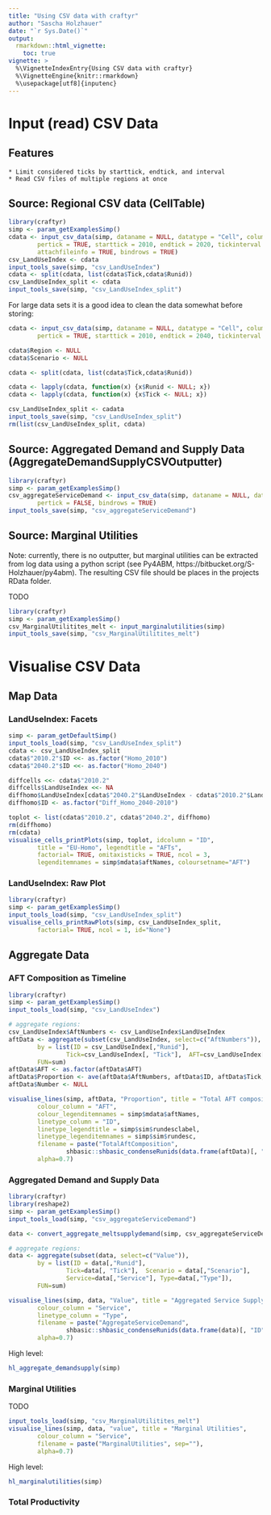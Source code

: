```yaml
---
title: "Using CSV data with craftyr"
author: "Sascha Holzhauer"
date: "`r Sys.Date()`"
output: 
  rmarkdown::html_vignette:
    toc: true
vignette: >
  %\VignetteIndexEntry{Using CSV data with craftyr}
  %\VignetteEngine{knitr::rmarkdown}
  %\usepackage[utf8]{inputenc}
---
```


# Input (read) CSV Data

## Features

	* Limit considered ticks by starttick, endtick, and interval
	* Read CSV files of multiple regions at once

## Source: Regional CSV data (CellTable)

```r
library(craftyr)
simp <- param_getExamplesSimp()
cdata <- input_csv_data(simp, dataname = NULL, datatype = "Cell", columns = "LandUseIndex",
		pertick = TRUE, starttick = 2010, endtick = 2020, tickinterval = 10,
		attachfileinfo = TRUE, bindrows = TRUE)
csv_LandUseIndex <- cdata
input_tools_save(simp, "csv_LandUseIndex")
cdata <- split(cdata, list(cdata$Tick,cdata$Runid))
csv_LandUseIndex_split <- cdata
input_tools_save(simp, "csv_LandUseIndex_split")
```

For large data sets it is a good idea to clean the data somewhat before storing:

```r
cdata <- input_csv_data(simp, dataname = NULL, datatype = "Cell", colums = "LandUseIndex",
		pertick = TRUE, starttick = 2010, endtick = 2040, tickinterval = 30, attachfileinfo = TRUE)

cdata$Region <- NULL
cdata$Scenario <- NULL

cdata <- split(cdata, list(cdata$Tick,cdata$Runid))

cdata <- lapply(cdata, function(x) {x$Runid <- NULL; x})
cdata <- lapply(cdata, function(x) {x$Tick <- NULL; x})

csv_LandUseIndex_split <- cadata
input_tools_save(simp, "csv_LandUseIndex_split")
rm(list(csv_LandUseIndex_split, cdata)
```

## Source: Aggregated Demand and Supply Data (AggregateDemandSupplyCSVOutputter)

```r
library(craftyr)
simp <- param_getExamplesSimp()
csv_aggregateServiceDemand <- input_csv_data(simp, dataname = NULL, datatype = "AggregateServiceDemand",
		pertick = FALSE, bindrows = TRUE)
input_tools_save(simp, "csv_aggregateServiceDemand")
```

## Source: Marginal Utilities

Note: currently, there is no outputter, but marginal utilities can be extracted from log data using a
python script (see Py4ABM, https://bitbucket.org/S-Holzhauer/py4abm). The resulting CSV file should be places in the projects RData folder.

TODO
```r
library(craftyr)
simp <- param_getExamplesSimp()
csv_MarginalUtilitites_melt <- input_marginalutilities(simp)
input_tools_save(simp, "csv_MarginalUtilitites_melt")
```

# Visualise CSV Data

## Map Data

### LandUseIndex: Facets

```r
simp <- param_getDefaultSimp()
input_tools_load(simp, "csv_LandUseIndex_split")
cdata <- csv_LandUseIndex_split
cdata$"2010.2"$ID <<- as.factor("Homo_2010")
cdata$"2040.2"$ID <<- as.factor("Homo_2040")

diffcells <<- cdata$"2010.2"
diffcells$LandUseIndex <<- NA
diffhomo$LandUseIndex[cdata$"2040.2"$LandUseIndex - cdata$"2010.2"$LandUseIndex != 0] <- 3
diffhomo$ID <- as.factor("Diff_Homo_2040-2010")

toplot <- list(cdata$"2010.2", cdata$"2040.2", diffhomo)
rm(diffhomo)
rm(cdata)
visualise_cells_printPlots(simp, toplot, idcolumn = "ID",
		title = "EU-Homo", legendtitle = "AFTs",
		factorial= TRUE, omitaxisticks = TRUE, ncol = 3,
		legenditemnames = simp$mdata$aftNames, coloursetname="AFT")
```

### LandUseIndex: Raw Plot

```r
library(craftyr)
simp <- param_getExamplesSimp()
input_tools_load(simp, "csv_LandUseIndex_split")
visualise_cells_printRawPlots(simp, csv_LandUseIndex_split,
		factorial= TRUE, ncol = 1, id="None")		
```

## Aggregate Data

### AFT Composition as Timeline
```r
library(craftyr)
simp <- param_getExamplesSimp()
input_tools_load(simp, "csv_LandUseIndex")

# aggregate regions:
csv_LandUseIndex$AftNumbers <- csv_LandUseIndex$LandUseIndex
aftData <- aggregate(subset(csv_LandUseIndex, select=c("AftNumbers")),
		by = list(ID = csv_LandUseIndex[,"Runid"],
				Tick=csv_LandUseIndex[, "Tick"],  AFT=csv_LandUseIndex[,"LandUseIndex"]),
		FUN=sum)
aftData$AFT <- as.factor(aftData$AFT)
aftData$Proportion <- ave(aftData$AftNumbers, aftData$ID, aftData$Tick, FUN =  function(.x) .x/sum(.x))
aftData$Number <- NULL

visualise_lines(simp, aftData, "Proportion", title = "Total AFT composition",
		colour_column = "AFT",
		colour_legenditemnames = simp$mdata$aftNames,
		linetype_column = "ID",
		linetype_legendtitle = simp$sim$rundesclabel,
		linetype_legenditemnames = simp$sim$rundesc,
		filename = paste("TotalAftComposition", 
				shbasic::shbasic_condenseRunids(data.frame(aftData)[, "ID"]), sep="_"),
		alpha=0.7)

```

### Aggregated Demand and Supply Data
```r
library(craftyr)
library(reshape2)
simp <- param_getExamplesSimp()
input_tools_load(simp, "csv_aggregateServiceDemand")

data <- convert_aggregate_meltsupplydemand(simp, csv_aggregateServiceDemand)

# aggregate regions:
data <- aggregate(subset(data, select=c("Value")),
		by = list(ID = data[,"Runid"],
				Tick=data[, "Tick"],  Scenario = data[,"Scenario"],
				Service=data[,"Service"], Type=data[,"Type"]),
		FUN=sum)

visualise_lines(simp, data, "Value", title = "Aggregated Service Supply & Demand",
		colour_column = "Service",
		linetype_column = "Type",
		filename = paste("AggregateServiceDemand", 
				shbasic::shbasic_condenseRunids(data.frame(data)[, "ID"]), sep="_"),
		alpha=0.7)
```

High level:
```r
hl_aggregate_demandsupply(simp)
```

### Marginal Utilities
TODO
```r
input_tools_load(simp, "csv_MarginalUtilitites_melt")
visualise_lines(simp, data, "value", title = "Marginal Utilities",
		colour_column = "Service",
		filename = paste("MarginalUtilities", sep=""),
		alpha=0.7)
```
High level:
```r
hl_marginalutilities(simp)
```

### Total Productivity